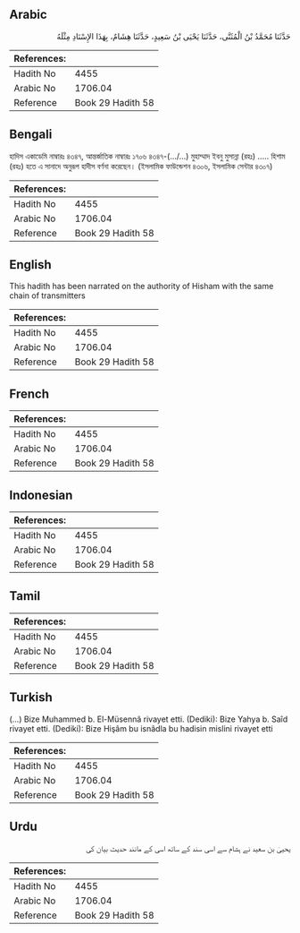 ## Arabic


<div dir="rtl" lang="ar" style={{fontSize:'larger',backgroundColor:'#f8f9fa',padding:20}}>
حَدَّثَنَا مُحَمَّدُ بْنُ الْمُثَنَّى، حَدَّثَنَا يَحْيَى بْنُ سَعِيدٍ، حَدَّثَنَا هِشَامٌ، بِهَذَا الإِسْنَادِ مِثْلَهُ
</div>
<div style={{backgroundColor:'#f8f9fa',padding:20, marginBottom: 10}}><table> <thead> <tr> <th>References:</th> <th></th> </tr> </thead> <tbody><tr><td>Hadith No</td><td>4455</td></tr><tr><td>Arabic No</td><td>1706.04</td></tr><tr><td>Reference</td><td>Book 29 Hadith 58</td></tr></tbody></table></div>

## Bengali


<div dir="ltr" lang="bn" style={{fontSize:'larger',backgroundColor:'#f8f9fa',padding:20}}>
হাদিস একাডেমি নাম্বারঃ ৪৩৪৭, আন্তর্জাতিক নাম্বারঃ ১৭০৬ ৪৩৪৭-(.../...) মুহাম্মাদ ইবনু মুসান্না (রহঃ) ..... হিশাম (রহঃ) হতে এ সানাদে অনুরূপ হাদীস বর্ণনা করেছেন। (ইসলামিক ফাউন্ডেশন ৪৩০৬, ইসলামিক সেন্টার ৪৩০৭)
</div>
<div style={{backgroundColor:'#f8f9fa',padding:20, marginBottom: 10}}><table> <thead> <tr> <th>References:</th> <th></th> </tr> </thead> <tbody><tr><td>Hadith No</td><td>4455</td></tr><tr><td>Arabic No</td><td>1706.04</td></tr><tr><td>Reference</td><td>Book 29 Hadith 58</td></tr></tbody></table></div>

## English


<div dir="ltr" lang="en" style={{fontSize:'larger',backgroundColor:'#f8f9fa',padding:20}}>
This hadith has been narrated on the authority of Hisham with the same chain of transmitters
</div>
<div style={{backgroundColor:'#f8f9fa',padding:20, marginBottom: 10}}><table> <thead> <tr> <th>References:</th> <th></th> </tr> </thead> <tbody><tr><td>Hadith No</td><td>4455</td></tr><tr><td>Arabic No</td><td>1706.04</td></tr><tr><td>Reference</td><td>Book 29 Hadith 58</td></tr></tbody></table></div>

## French


<div dir="ltr" lang="fr" style={{fontSize:'larger',backgroundColor:'#f8f9fa',padding:20}}>

</div>
<div style={{backgroundColor:'#f8f9fa',padding:20, marginBottom: 10}}><table> <thead> <tr> <th>References:</th> <th></th> </tr> </thead> <tbody><tr><td>Hadith No</td><td>4455</td></tr><tr><td>Arabic No</td><td>1706.04</td></tr><tr><td>Reference</td><td>Book 29 Hadith 58</td></tr></tbody></table></div>

## Indonesian


<div dir="ltr" lang="id" style={{fontSize:'larger',backgroundColor:'#f8f9fa',padding:20}}>

</div>
<div style={{backgroundColor:'#f8f9fa',padding:20, marginBottom: 10}}><table> <thead> <tr> <th>References:</th> <th></th> </tr> </thead> <tbody><tr><td>Hadith No</td><td>4455</td></tr><tr><td>Arabic No</td><td>1706.04</td></tr><tr><td>Reference</td><td>Book 29 Hadith 58</td></tr></tbody></table></div>

## Tamil


<div dir="ltr" lang="ta" style={{fontSize:'larger',backgroundColor:'#f8f9fa',padding:20}}>

</div>
<div style={{backgroundColor:'#f8f9fa',padding:20, marginBottom: 10}}><table> <thead> <tr> <th>References:</th> <th></th> </tr> </thead> <tbody><tr><td>Hadith No</td><td>4455</td></tr><tr><td>Arabic No</td><td>1706.04</td></tr><tr><td>Reference</td><td>Book 29 Hadith 58</td></tr></tbody></table></div>

## Turkish


<div dir="ltr" lang="tr" style={{fontSize:'larger',backgroundColor:'#f8f9fa',padding:20}}>
(…) Bize Muhammed b. El-Müsennâ rivayet etti. (Dediki): Bize Yahya b. Saîd rivayet etti. (Dediki): Bize Hişâm bu isnâdla bu hadisin mislini rivayet etti
</div>
<div style={{backgroundColor:'#f8f9fa',padding:20, marginBottom: 10}}><table> <thead> <tr> <th>References:</th> <th></th> </tr> </thead> <tbody><tr><td>Hadith No</td><td>4455</td></tr><tr><td>Arabic No</td><td>1706.04</td></tr><tr><td>Reference</td><td>Book 29 Hadith 58</td></tr></tbody></table></div>

## Urdu


<div dir="rtl" lang="ur" style={{fontSize:'larger',backgroundColor:'#f8f9fa',padding:20}}>
یحییٰ بن سعید نے ہشام سے اسی سند کے ساتھ اسی کے مانند حدیث بیان کی
</div>
<div style={{backgroundColor:'#f8f9fa',padding:20, marginBottom: 10}}><table> <thead> <tr> <th>References:</th> <th></th> </tr> </thead> <tbody><tr><td>Hadith No</td><td>4455</td></tr><tr><td>Arabic No</td><td>1706.04</td></tr><tr><td>Reference</td><td>Book 29 Hadith 58</td></tr></tbody></table></div>
